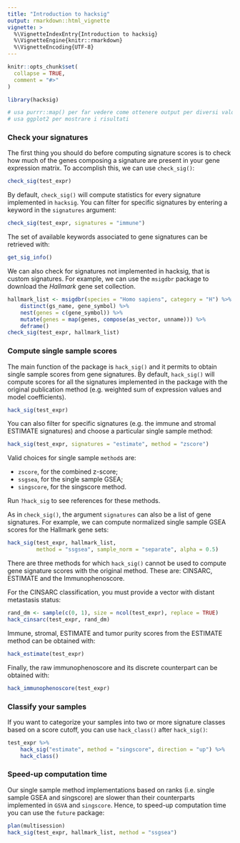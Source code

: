 ```yaml
---
title: "Introduction to hacksig"
output: rmarkdown::html_vignette
vignette: >
  %\VignetteIndexEntry{Introduction to hacksig}
  %\VignetteEngine{knitr::rmarkdown}
  %\VignetteEncoding{UTF-8}
---
```


```r
knitr::opts_chunk$set(
  collapse = TRUE,
  comment = "#>"
)
```

```r
library(hacksig)
```



```r
# usa purrr::map() per far vedere come ottenere output per diversi valori dei parametri
# usa ggplot2 per mostrare i risultati
```

### Check your signatures

The first thing you should do before computing signature scores is to check how 
much of the genes composing a signature are present in your gene expression matrix.
To accomplish this, we can use `check_sig()`:

```r
check_sig(test_expr)
```

By default, `check_sig()` will compute statistics for every signature implemented 
in `hacksig`. You can filter for specific signatures by entering a keyword in the 
`signatures` argument:

```r
check_sig(test_expr, signatures = "immune")
```

The set of available keywords associated to gene signatures can be retrieved with:

```r
get_sig_info()
```

We can also check for signatures not implemented in hacksig, that is custom signatures.
For example, we can use the `msigdbr` package to download the *Hallmark* gene set collection.

```r
hallmark_list <- msigdbr(species = "Homo sapiens", category = "H") %>%
    distinct(gs_name, gene_symbol) %>%
    nest(genes = c(gene_symbol)) %>%
    mutate(genes = map(genes, compose(as_vector, unname))) %>%
    deframe()
check_sig(test_expr, hallmark_list)
```

### Compute single sample scores

The main function of the package is `hack_sig()` and it permits to obtain single 
sample scores from gene signatures.
By default, `hack_sig()` will compute scores for all the signatures implemented 
in the package with the original publication method (e.g. weighted sum of expression 
values and model coefficients).

```r
hack_sig(test_expr)
```

You can also filter for specific signatures (e.g. the immune and stromal ESTIMATE 
signatures) and choose a particular single sample method:

```r
hack_sig(test_expr, signatures = "estimate", method = "zscore")
```

Valid choices for single sample `method`s are:

  * `zscore`, for the combined z-score;
  * `ssgsea`, for the single sample GSEA;
  * `singscore`, for the singscore method.
  
Run `?hack_sig` to see references for these methods.

As in `check_sig()`, the argument `signatures` can also be a list of gene signatures.
For example, we can compute normalized single sample GSEA scores for the Hallmark gene sets:

```r
hack_sig(test_expr, hallmark_list, 
         method = "ssgsea", sample_norm = "separate", alpha = 0.5)
```

There are three methods for which `hack_sig()` cannot be used to compute gene signature
scores with the original method. These are: CINSARC, ESTIMATE and the Immunophenoscore.

For the CINSARC classification, you must provide a vector with distant metastasis status:

```r
rand_dm <- sample(c(0, 1), size = ncol(test_expr), replace = TRUE)
hack_cinsarc(test_expr, rand_dm)
```

Immune, stromal, ESTIMATE and tumor purity scores from the ESTIMATE method can be obtained with: 

```r
hack_estimate(test_expr)
```

Finally, the raw immunophenoscore and its discrete counterpart can be obtained with:

```r
hack_immunophenoscore(test_expr)
```


### Classify your samples

If you want to categorize your samples into two or more signature classes based 
on a score cutoff, you can use `hack_class()` after `hack_sig()`:

```r
test_expr %>% 
    hack_sig("estimate", method = "singscore", direction = "up") %>% 
    hack_class()
```

### Speed-up computation time

Our single sample method implementations based on ranks (i.e. single sample GSEA and singscore) are slower than their counterparts implemented in `GSVA` and `singscore`.
Hence, to speed-up computation time you can use the `future` package:

```r
plan(multisession)
hack_sig(test_expr, hallmark_list, method = "ssgsea")
```

